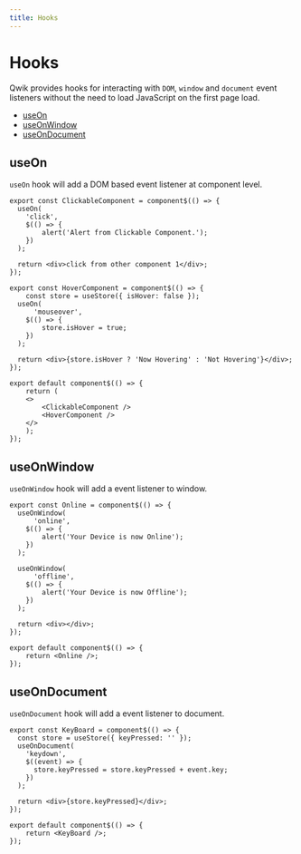 ```yaml
---
title: Hooks
---
```


# Hooks

Qwik provides hooks for interacting with `DOM`, `window` and `document` event listeners without the need to load JavaScript on the first page load.

- [useOn](../../../docs/components/hooks/index.mdx#useon)
- [useOnWindow](../../../docs/components/hooks/index.mdx#useonwindow)
- [useOnDocument](../../../docs/components/hooks/index.mdx#useondocument)

## useOn

`useOn` hook will add a DOM based event listener at component level.

```tsx
export const ClickableComponent = component$(() => {
  useOn(
    'click',
    $(() => {
        alert('Alert from Clickable Component.');
    })
  );

  return <div>click from other component 1</div>;
});

export const HoverComponent = component$(() => {
    const store = useStore({ isHover: false });
  useOn(
      'mouseover',
    $(() => {
        store.isHover = true;
    })
  );

  return <div>{store.isHover ? 'Now Hovering' : 'Not Hovering'}</div>;
});

export default component$(() => {
    return (
    <>
        <ClickableComponent />
        <HoverComponent />
    </>
    );
});
```

## useOnWindow

`useOnWindow` hook will add a event listener to window.

```tsx
export const Online = component$(() => {
  useOnWindow(
      'online',
    $(() => {
        alert('Your Device is now Online');
    })
  );

  useOnWindow(
      'offline',
    $(() => {
        alert('Your Device is now Offline');
    })
  );

  return <div></div>;
});

export default component$(() => {
    return <Online />;
});
```

## useOnDocument

`useOnDocument` hook will add a event listener to document.

```tsx
export const KeyBoard = component$(() => {
  const store = useStore({ keyPressed: '' });
  useOnDocument(
    'keydown',
    $((event) => {
      store.keyPressed = store.keyPressed + event.key;
    })
  );

  return <div>{store.keyPressed}</div>;
});

export default component$(() => {
    return <KeyBoard />;
});
```